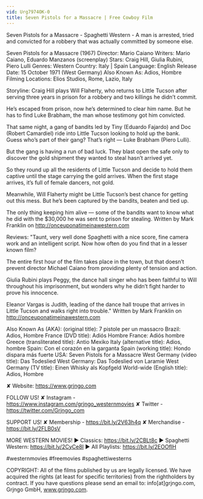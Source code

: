 ```yaml
---
vid: Urg7974OK-0
title: Seven Pistols for a Massacre | Free Cowboy Film
---
```


Seven Pistols for a Massacre - Spaghetti Western - A man is arrested, tried and convicted for a robbery that was actually committed by someone else.

Seven Pistols for a Massacre (1967)
Director: Mario Caiano
Writers: Mario Caiano, Eduardo Manzanos (screenplay) 
Stars: Craig Hill, Giulia Rubini, Piero Lulli
Genres: Western 
Country: Italy | Spain
Language: English
Release Date: 15 October 1971 (West Germany) 
Also Known As: Adios, Hombre 
Filming Locations: Elios Studios, Rome, Lazio, Italy 

Storyline:
Craig Hill plays Will Flaherty, who returns to Little Tucson after serving three years in prison for a robbery and two killings he didn’t commit.

He’s escaped from prison, now he’s determined to clear him name. But he has to find Luke Brabham, the man whose testimony got him convicted.

That same night, a gang of bandits led by Tiny (Eduardo Fajardo) and Doc (Robert Camardiel) ride into Little Tucson looking to hold up the bank. Guess who’s part of their gang? That’s right — Luke Brabham (Piero Lulli).

But the gang is having a run of bad luck. They blast open the safe only to discover the gold shipment they wanted to steal hasn’t arrived yet.

So they round up all the residents of Little Tucson and decide to hold them captive until the stage carrying the gold arrives. When the first stage arrives, it’s full of female dancers, not gold.

Meanwhile, Will Flaherty might be Little Tucson’s best chance for getting out this mess. But he’s been captured by the bandits, beaten and tied up.

The only thing keeping him alive — some of the bandits want to know what he did with the $30,000 he was sent to prison for stealing. Written by Mark Franklin on http://onceuponatimeinawestern.com

Reviews:
"Taunt, very well done Spaghetti with a nice score, fine camera work and an intelligent script. Now how often do you find that in a lesser known film?

The entire first hour of the film takes place in the town, but that doesn’t prevent director Michael Caiano from providing plenty of tension and action.

Giulia Rubini plays Peggy, the dance hall singer who has been faithful to Will throughout his imprisonment, but wonders why he didn’t fight harder to prove his innocence.

Eleanor Vargas is Judith, leading of the dance hall troupe that arrives in Little Tucson and walks right into trouble." Written by Mark Franklin on http://onceuponatimeinawestern.com

Also Known As (AKA):
(original title): 7 pistole per un massacro
Brazil: Adios, Hombre
France (DVD title): Adiós Hombre
France: Adiós hombre
Greece (transliterated title): Antio Mexiko
Italy (alternative title): Adios, hombre
Spain: Con el corazón en la garganta
Spain (working title): Hondo dispara más fuerte
USA: Seven Pistols for a Massacre
West Germany (video title): Das Todeslied
West Germany: Das Todeslied von Laramie
West Germany (TV title): Einen Whisky als Kopfgeld
World-wide (English title): Adios, Hombre

✘ Website: https://www.grjngo.com

FOLLOW US!
✘ Instagram - https://www.instagram.com/grjngo_westernmovies
✘ Twitter - https://twitter.com/Grjngo_com

SUPPORT US!
✘ Membership - https://bit.ly/2V63h4q
✘ Merchandise - https://bit.ly/2FLB0sV

MORE WESTERN MOVIES! 
► Classics: https://bit.ly/2CBLt8c 
► Spaghetti Western: https://bit.ly/2CyCe8I 
► All Playlists: https://bit.ly/2EOOfIH 

#westernmovies #freemovies #spaghettiwesterns

COPYRIGHT: All of the films published by us are legally licensed. We have acquired the rights (at least for specific territories) from the rightholders by contract. If you have questions please send an email to: info[at]grjngo.com, Grjngo GmbH, www.grjngo.com.